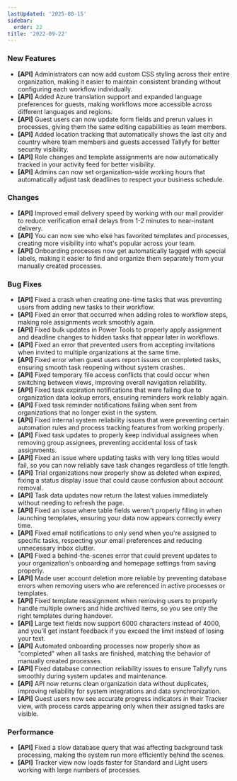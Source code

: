 ```yaml
---
lastUpdated: '2025-08-15'
sidebar:
  order: 22
title: '2022-09-22'
---
```


### New Features

- **[API]** Administrators can now add custom CSS styling across their entire organization, making it easier to maintain consistent branding without configuring each workflow individually.
- **[API]** Added Azure translation support and expanded language preferences for guests, making workflows more accessible across different languages and regions.
- **[API]** Guest users can now update form fields and prerun values in processes, giving them the same editing capabilities as team members.
- **[API]** Added location tracking that automatically shows the last city and country where team members and guests accessed Tallyfy for better security visibility.
- **[API]** Role changes and template assignments are now automatically tracked in your activity feed for better visibility.
- **[API]** Admins can now set organization-wide working hours that automatically adjust task deadlines to respect your business schedule.

### Changes

- **[API]** Improved email delivery speed by working with our mail provider to reduce verification email delays from 1-2 minutes to near-instant delivery.
- **[API]** You can now see who else has favorited templates and processes, creating more visibility into what's popular across your team.
- **[API]** Onboarding processes now get automatically tagged with special labels, making it easier to find and organize them separately from your manually created processes.

### Bug Fixes

- **[API]** Fixed a crash when creating one-time tasks that was preventing users from adding new tasks to their workflow.
- **[API]** Fixed an error that occurred when adding roles to workflow steps, making role assignments work smoothly again.
- **[API]** Fixed bulk updates in Power Tools to properly apply assignment and deadline changes to hidden tasks that appear later in workflows.
- **[API]** Fixed an error that prevented users from accepting invitations when invited to multiple organizations at the same time.
- **[API]** Fixed error when guest users report issues on completed tasks, ensuring smooth task reopening without system crashes.
- **[API]** Fixed temporary file access conflicts that could occur when switching between views, improving overall navigation reliability.
- **[API]** Fixed task expiration notifications that were failing due to organization data lookup errors, ensuring reminders work reliably again.
- **[API]** Fixed task reminder notifications failing when sent from organizations that no longer exist in the system.
- **[API]** Fixed internal system reliability issues that were preventing certain automation rules and process tracking features from working properly.
- **[API]** Fixed task updates to properly keep individual assignees when removing group assignees, preventing accidental loss of task assignments.
- **[API]** Fixed an issue where updating tasks with very long titles would fail, so you can now reliably save task changes regardless of title length.
- **[API]** Trial organizations now properly show as deleted when expired, fixing a status display issue that could cause confusion about account removal.
- **[API]** Task data updates now return the latest values immediately without needing to refresh the page.
- **[API]** Fixed an issue where table fields weren't properly filling in when launching templates, ensuring your data now appears correctly every time.
- **[API]** Fixed email notifications to only send when you're assigned to specific tasks, respecting your email preferences and reducing unnecessary inbox clutter.
- **[API]** Fixed a behind-the-scenes error that could prevent updates to your organization's onboarding and homepage settings from saving properly.
- **[API]** Made user account deletion more reliable by preventing database errors when removing users who are referenced in active processes or templates.
- **[API]** Fixed template reassignment when removing users to properly handle multiple owners and hide archived items, so you see only the right templates during handover.
- **[API]** Large text fields now support 6000 characters instead of 4000, and you'll get instant feedback if you exceed the limit instead of losing your text.
- **[API]** Automated onboarding processes now properly show as "completed" when all tasks are finished, matching the behavior of manually created processes.
- **[API]** Fixed database connection reliability issues to ensure Tallyfy runs smoothly during system updates and maintenance.
- **[API]** API now returns clean organization data without duplicates, improving reliability for system integrations and data synchronization.
- **[API]** Guest users now see accurate progress indicators in their Tracker view, with process cards appearing only when their assigned tasks are visible.

### Performance

- **[API]** Fixed a slow database query that was affecting background task processing, making the system run more efficiently behind the scenes.
- **[API]** Tracker view now loads faster for Standard and Light users working with large numbers of processes.